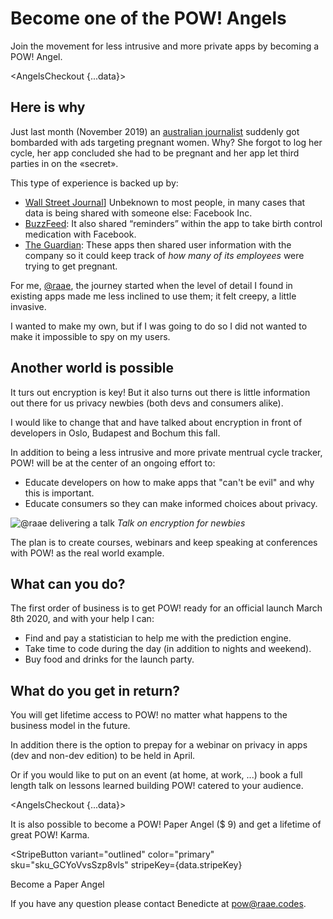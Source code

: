 
# Become one of the <Logo>POW!</Logo> Angels

Join the movement for less intrusive and more private apps
by becoming a POW! Angel.

<AngelsCheckout {...data}></AngelsCheckout>

## Here is why

Just last month (November 2019) an
[australian journalist](https://twitter.com/TaliaShadwell/status/1191054331119837185)
suddenly got bombarded with ads targeting pregnant women.
Why? She forgot to log her cycle, her app concluded she had
to be pregnant and her app let third parties in on the
«secret».

This type of experience is backed up by:

- [Wall Street Journal](https://www.wsj.com/articles/you-give-apps-sensitive-personal-information-then-they-tell-facebook-11550851636)]
  Unbeknown to most people, in many cases that data is being
  shared with someone else: Facebook Inc.
- [BuzzFeed](https://www.buzzfeednews.com/article/meghara/period-tracker-apps-facebook-maya-mia-fem):
  It also shared “reminders” within the app to take birth
  control medication with Facebook.
- [The Guardian](https://www.theguardian.com/world/commentisfree/2019/sep/14/your-period-tracking-app-could-be-sharing-intimate-details-with-all-of-facebook):
  These apps then shared user information with the company
  so it could keep track of _how many of its employees_ were
  trying to get pregnant.

For me, [@raae](https://raae.codes), the journey started
when the level of detail I found in existing apps made me
less inclined to use them; it felt creepy, a little
invasive.

I wanted to make my own, but if I was going to do so I did
not wanted to make it impossible to spy on my users.

## Another world is possible

It turs out encryption is key! But it also turns out there
is little information out there for us privacy newbies (both
devs and consumers alike).

I would like to change that and have talked about encryption
in front of developers in Oslo, Budapest and Bochum this
fall.

In addition to being a less intrusive and more private
mentrual cycle tracker, POW! will be at the center of an
ongoing effort to:

- Educate developers on how to make apps that "can't be
  evil" and why this is important.
- Educate consumers so they can make informed choices about
  privacy.

![@raae delivering a talk](/talk.jpg "Talk") _Talk on
encryption for newbies_

The plan is to create courses, webinars and keep speaking at
conferences with POW! as the real world example.

## What can you do?

The first order of business is to get POW! ready for an
official launch March 8th 2020, and with your help I can:

- Find and pay a statistician to help me with the prediction
  engine.
- Take time to code during the day (in addition to nights
  and weekend).
- Buy food and drinks for the launch party.

## What do you get in return?

You will get lifetime access to POW! no matter what happens
to the business model in the future.

In addition there is the option to prepay for a webinar on
privacy in apps (dev and non-dev edition) to be held in
April.

Or if you would like to put on an event (at home, at work,
...) book a full length talk on lessons learned building
POW! catered to your audience.

<AngelsCheckout {...data}></AngelsCheckout>

It is also possible to become a <Logo>POW!</Logo> Paper
Angel ($ 9) and get a lifetime of great POW! Karma.

<StripeButton
  variant="outlined"
  color="primary"
  sku="sku_GCYoVvsSzp8vls"
  stripeKey={data.stripeKey}
>
  Become a Paper Angel
</StripeButton>

If you have any question please contact Benedicte at
[pow@raae.codes](mailto:pow@raae.codes).
